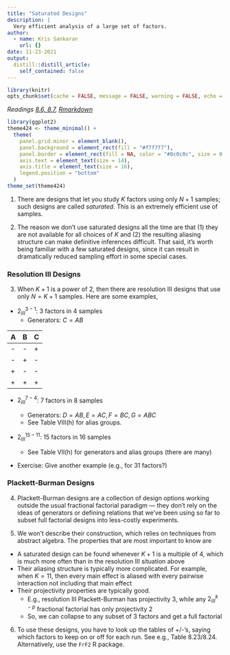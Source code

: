 ```yaml
---
title: "Saturated Designs"
description: |
  Very efficient analysis of a large set of factors.
author:
  - name: Kris Sankaran
    url: {}
date: 11-23-2021
output:
  distill::distill_article:
    self_contained: false
---
```


```r
library(knitr)
opts_chunk$set(cache = FALSE, message = FALSE, warning = FALSE, echo = TRUE)
```

_Readings [8.6, 8.7](https://www.wiley.com/en-us/Design+and+Analysis+of+Experiments%2C+10th+Edition-p-9781119492443#content-section), [Rmarkdown](https://github.com/krisrs1128/stat424_f21/blob/main/_posts/2021-08-17-week11-4/week11-4.Rmd)_

```r
library(ggplot2)
theme424 <- theme_minimal() + 
  theme(
    panel.grid.minor = element_blank(),
    panel.background = element_rect(fill = "#f7f7f7"),
    panel.border = element_rect(fill = NA, color = "#0c0c0c", size = 0.6),
    axis.text = element_text(size = 14),
    axis.title = element_text(size = 16),
    legend.position = "bottom"
  )
theme_set(theme424)
```

1. There are designs that let you study $K$ factors using only $N + 1$ samples;
such designs are called _saturated_. This is an extremely efficient use of
samples.

2. The reason we don’t use saturated designs all the time are that (1) they are
not available for all choices of $K$ and (2) the resulting aliasing structure
can make definitive inferences difficult. That said, it’s worth being familiar
with a few saturated designs, since it can result in dramatically reduced
sampling effort in some special cases.

### Resolution III Designs

3. When $K + 1$ is a power of 2, then there are resolution III designs that use
only $N = K + 1$ samples. Here are some examples,

* $2^{3 - 1}_{III}$: 3 factors in 4 samples
  - Generators: $C = AB$

| A | B | C |
| --- | --- | --- |
| - | - | + |
| - |  + | - |
| +| - | - |
| + | + | + |

* $2^{7 - 4}_{III}$: 7 factors in 8 samples

	* Generators: $D = AB, E = AC, F = BC, G = ABC$
	* See Table VIII(h) for alias groups.
	
* $2^{15 - 11}_{III}$: 15 factors in 16 samples

	* See Table VII(h) for generators and alias groups (there are many)
	
* Exercise: Give another example (e.g., for 31 factors?)

### Plackett-Burman Designs

4. Plackett-Burman designs are a collection of design options working outside
the usual fractional factorial paradigm — they don’t rely on the ideas of
generators or defining relations that we’ve been using so far to subset full
factorial designs into less-costly experiments.

5. We won’t describe their construction, which relies on techniques from
abstract algebra. The properties that are most important to know are
  * A saturated design can be found whenever $K + 1$ is a multiple of 4, which
  is much more often than in the resolution III situation above
  * Their aliasing structure is typically more complicated. For example, when $K
  = 11$, then every main effect is aliased with every pairwise interaction not
  including that main effect
  * Their projectivity properties are typically good.
  	* E.g., resolution III Plackett-Burman has projectivity 3, while any $2^{k -
  	p}_{III}$  fractional factorial has only projectivity 2
  	* So, we can collapse to any subset of 3 factors and get a full factorial
	
6. To use these designs, you have to look up the tables of +/-’s, saying which
factors to keep on or off for each run. See e.g., Table 8.23/8.24.
Alternatively, use the `FrF2` R package.